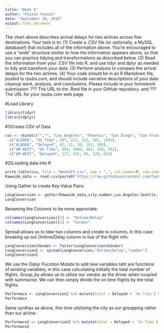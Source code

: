 ---
title: "Week 5"
author: "Faizan Younus"
date: "September 28, 2018"
output: html_document
---


The chart above describes arrival delays for two airlines across five destinations. Your task is to:
(1) Create a .CSV file (or optionally, a MySQL database!) that includes all of the information above.
You're encouraged to use a "wide" structure similar to how the information appears above, so
that you can practice tidying and transformations as described below.
(2) Read the information from your .CSV file into R, and use tidyr and dplyr as needed to tidy
and transform your data.
(3) Perform analysis to compare the arrival delays for the two airlines.
(4) Your code should be in an R Markdown file, posted to rpubs.com, and should include narrative
descriptions of your data cleanup work, analysis, and conclusions. Please include in your
homework submission:
??? The URL to the .Rmd file in your GitHub repository. and
??? The URL for your rpubs.com web page

#Load Library
```{r}
library(tidyr)
library(dplyr)
```

#1)Create CSV of Data
```{r setup, include=FALSE}
csv <- rbind(c("","", "Los Angeles", "Phoenix", "San Diego", "San Francisco", "Seattle"),
  c("ALASKA", "On Time", 497, 221, 212, 503, 1841),
  c("ALASKA", "Delayed", 62, 12, 20, 102, 305),
  c("AM WEST", "On Time", 694, 4840, 383, 320, 201),
  c("AM WEST", "Delayed", 117, 415, 65, 129, 61))
```

#2)Loading data into R
```{r}
write.table(csv, file = "Week5FY.csv", sep = ",", col.names=F, row.names=F)
Rawwide_data <- read.csv(paste0("https://raw.githubusercontent.com/Fyoun123/Data607/master/Week%205/Week5FY.csv"),stringsAsFactors = F); Rawwide_data
```

Using Gather to create Key-Value Pairs:
```{r}
LongConversion <- gather(Rawwide_data,city,number,Los.Angeles:Seattle, factor_key = TRUE)
LongConversion
```

Renaming the Columns to be more approriate:
```{r}
colnames(LongConversion)[2] <- "Ontime/Delay"
colnames(LongConversion)[1] <- "Vendor"
```

Spread allows us to take two columns and create to columns, In this case breaking up out Ontime/Delay column in liue of the flight info. 
```{r}
LongConversion$Vendor <- factor(LongConversion$Vendor)
LongConversion2 <- spread(LongConversion,"Ontime/Delay","number")
LongConversion2
```

We use the Diplyr Fucniton Mutate to add new variables taht are functions of existing varaibles, in this case calcullating intitally the total number of flights. Group_by allows us to utilize our vendor as the driver when coupled with summarise. We can then simply divide the on time flights by the total flights. 

```{r}
Performace <- LongConversion2 %>% mutate(total = Delayed + `On Time`) %>% group_by(Vendor) %>% summarise(DT = sum(Delayed), OT = sum(`On Time`), Total = sum(total), OntimeP = round(OT/Total*100,digits = 2))
Performace
```

Same synthax as above, this time utizlizing the city as our groupping rather than our airline:

```{r}
Performace2 <- LongConversion2 %>% mutate(total = Delayed + `On Time`) %>% group_by(city) %>% summarise(DT = sum(Delayed), OT = sum(`On Time`), Total = sum(total), OntimeP = round(OT/Total*100,digits = 2))
Performace2
```

